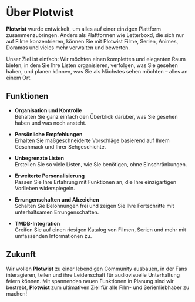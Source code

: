# Über Plotwist

**Plotwist** wurde entwickelt, um alles auf einer einzigen Plattform zusammenzubringen. Anders als Plattformen wie Letterboxd, die sich nur auf Filme konzentrieren, können Sie mit Plotwist Filme, Serien, Animes, Doramas und vieles mehr verwalten und bewerten.

Unser Ziel ist einfach: Wir möchten einen kompletten und eleganten Raum bieten, in dem Sie Ihre Listen organisieren, verfolgen, was Sie gesehen haben, und planen können, was Sie als Nächstes sehen möchten – alles an einem Ort.

## Funktionen

- **Organisation und Kontrolle**  
  Behalten Sie ganz einfach den Überblick darüber, was Sie gesehen haben und was noch ansteht.

- **Persönliche Empfehlungen**  
  Erhalten Sie maßgeschneiderte Vorschläge basierend auf Ihrem Geschmack und Ihrer Sehgeschichte.

- **Unbegrenzte Listen**  
  Erstellen Sie so viele Listen, wie Sie benötigen, ohne Einschränkungen.

- **Erweiterte Personalisierung**  
  Passen Sie Ihre Erfahrung mit Funktionen an, die Ihre einzigartigen Vorlieben widerspiegeln.

- **Errungenschaften und Abzeichen**  
  Schalten Sie Belohnungen frei und zeigen Sie Ihre Fortschritte mit unterhaltsamen Errungenschaften.

- **TMDB-Integration**  
  Greifen Sie auf einen riesigen Katalog von Filmen, Serien und mehr mit umfassenden Informationen zu.

## Zukunft

Wir wollen **Plotwist** zu einer lebendigen Community ausbauen, in der Fans interagieren, teilen und ihre Leidenschaft für audiovisuelle Unterhaltung feiern können. Mit spannenden neuen Funktionen in Planung sind wir bestrebt, **Plotwist** zum ultimativen Ziel für alle Film- und Serienliebhaber zu machen!

